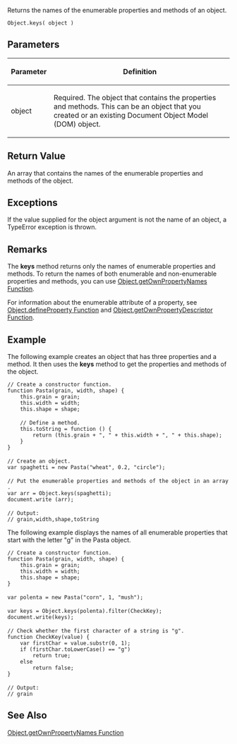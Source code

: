 Returns the names of the enumerable properties and methods of an object.

 Object.keys( object )
==Parameters==
{| class='wikitable'
|-
! Parameter
! Definition
|-
| object
| Required. The object that contains the properties and methods. This can be an object that you created or an existing Document Object Model (DOM) object.
|}

==Return Value==
An array that contains the names of the enumerable properties and methods of the object.


==Exceptions==
If the value supplied for the object argument is not the name of an object, a TypeError exception is thrown.


==Remarks==
The '''keys''' method returns only the names of enumerable properties and methods. To return the names of both enumerable and non-enumerable properties and methods, you can use [[javascript/Object/getOwnPropertyNames|Object.getOwnPropertyNames Function]].

For information about the enumerable attribute of a property, see [[javascript/Object/defineProperty|Object.defineProperty Function]] and [[javascript/Object/getOwnPropertyDescriptor|Object.getOwnPropertyDescriptor Function]].


==Example==
The following example creates an object that has three properties and a method. It then uses the '''keys''' method to get the properties and methods of the object.

 // Create a constructor function.
 function Pasta(grain, width, shape) {
     this.grain = grain;
     this.width = width;
     this.shape = shape;
 
     // Define a method.
     this.toString = function () {
         return (this.grain + ", " + this.width + ", " + this.shape);
     }
 }
 
 // Create an object.
 var spaghetti = new Pasta("wheat", 0.2, "circle");
 
 // Put the enumerable properties and methods of the object in an array.
 var arr = Object.keys(spaghetti);
 document.write (arr);
 
 // Output:
 // grain,width,shape,toString
The following example displays the names of all enumerable properties that start with the letter "g" in the Pasta object.

 // Create a constructor function.
 function Pasta(grain, width, shape) {
     this.grain = grain;
     this.width = width;
     this.shape = shape;
 }
 
 var polenta = new Pasta("corn", 1, "mush");
 
 var keys = Object.keys(polenta).filter(CheckKey);
 document.write(keys);
 
 // Check whether the first character of a string is "g".
 function CheckKey(value) {
     var firstChar = value.substr(0, 1);
     if (firstChar.toLowerCase() == "g")
         return true;
     else
         return false;
 }
 
 // Output:
 // grain

==See Also==

              
[[javascript/Object/getOwnPropertyNames|Object.getOwnPropertyNames Function]]
